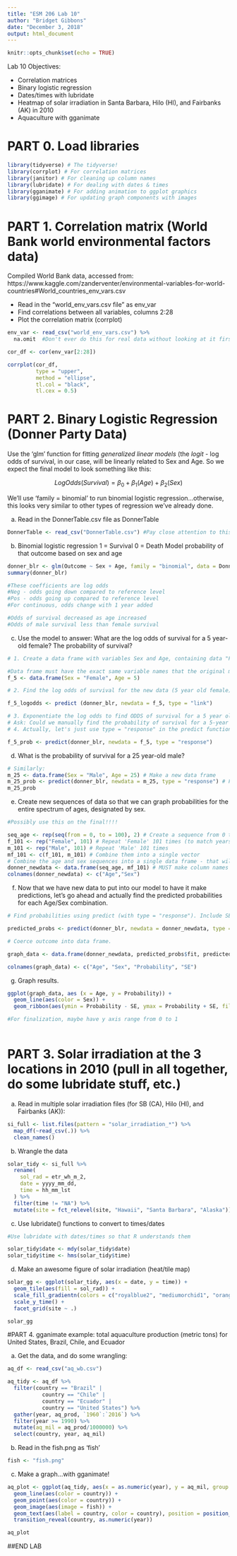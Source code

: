 ```yaml
---
title: "ESM 206 Lab 10"
author: "Bridget Gibbons"
date: "December 3, 2018"
output: html_document
---
```


```r
knitr::opts_chunk$set(echo = TRUE)
```

Lab 10 Objectives:

- Correlation matrices
- Binary logistic regression
- Dates/times with lubridate
- Heatmap of solar irradiation in Santa Barbara, Hilo (HI), and Fairbanks (AK) in 2010
- Aquaculture with gganimate

# PART 0. Load libraries
```r
library(tidyverse) # The tidyverse!
library(corrplot) # For correlation matrices
library(janitor) # For cleaning up column names
library(lubridate) # For dealing with dates & times
library(gganimate) # For adding animation to ggplot graphics
library(ggimage) # For updating graph components with images
```

# PART 1. Correlation matrix (World Bank world environmental factors data)

Compiled World Bank data, accessed from: https://www.kaggle.com/zanderventer/environmental-variables-for-world-countries#World_countries_env_vars.csv

- Read in the "world_env_vars.csv file" as env_var
- Find correlations between all variables, columns 2:28
- Plot the correlation matrix (corrplot)

```r

env_var <- read_csv("world_env_vars.csv") %>% 
  na.omit  #Don't ever do this for real data without looking at it first!

cor_df <- cor(env_var[2:28])

corrplot(cor_df,
         type = "upper",
         method = "ellipse",
         tl.col = "black",
         tl.cex = 0.5)

```

# PART 2. Binary Logistic Regression (Donner Party Data)

Use the 'glm' function for fitting *generalized linear models* (the *logit* - log odds of survival, in our case, will be linearly related to Sex and Age. So we expect the final model to look something like this: 

$$Log Odds (Survival) = \beta_0 + \beta_1(Age) + \beta_2(Sex)$$

We'll use 'family = binomial' to run binomial logistic regression...otherwise, this looks very similar to other types of regression we've already done. 

a. Read in the DonnerTable.csv file as DonnerTable

```r
DonnerTable <- read_csv("DonnerTable.csv") #Pay close attention to this for the final!!! Coerce binary outcome in data first into 0s and 1s - look at Donner Table outcome as an example

```

b. Binomial logistic regression
1 = Survival
0 = Death
Model probability of that outcome based on sex and age

```r

donner_blr <- glm(Outcome ~ Sex + Age, family = "binomial", data = DonnerTable)
summary(donner_blr)

#These coefficients are log odds
#Neg - odds going down compared to reference level
#Pos - odds going up compared to reference level
#For continuous, odds change with 1 year added

#Odds of survival decreased as age increased
#Odds of male survival less than female survival

```

c. Use the model to answer: What are the log odds of survival for a 5 year-old female? The probability of survival?

```r
# 1. Create a data frame with variables Sex and Age, containing data "Female" and 5, respectively: 

#Data frame must have the exact same variable names that the original model is looking for
f_5 <- data.frame(Sex = "Female", Age = 5)

# 2. Find the log odds of survival for the new data (5 year old female) using predict() function with type = "link":

f_5_logodds <- predict (donner_blr, newdata = f_5, type = "link")

# 3. Exponentiate the log odds to find ODDS of survival for a 5 year old female:
# Ask: Could we manually find the probability of survival for a 5-year old female? recall: p/(1-p) = ODDS
# 4. Actually, let's just use type = "response" in the predict function, which converts to a probability for us:

f_5_prob <- predict(donner_blr, newdata = f_5, type = "response")

```

d. What is the probability of survival for a 25 year-old male? 

```r
# Similarly:
m_25 <- data.frame(Sex = "Male", Age = 25) # Make a new data frame
m_25_prob <- predict(donner_blr, newdata = m_25, type = "response") # Find probability of survival
m_25_prob
```

e. Create new sequences of data so that we can graph probabilities for the entire spectrum of ages, designated by sex.

```r
#Possibly use this on the final!!!!

seq_age <- rep(seq(from = 0, to = 100), 2) # Create a sequence from 0 to 100, twice (one will be "Male" and one will be "Female")
f_101 <- rep("Female", 101) # Repeat 'Female' 101 times (to match years data)
m_101 <- rep("Male", 101) # Repeat 'Male' 101 times
mf_101 <- c(f_101, m_101) # Combine them into a single vector
# Combine the age and sex sequences into a single data frame - that will be the new data that we have our model make predictions for
donner_newdata <- data.frame(seq_age, mf_101) # MUST make column names match variables in the model!
colnames(donner_newdata) <- c("Age","Sex")
```

f. Now that we have new data to put into our model to have it make predictions, let's go ahead and actually find the predicted probabilities for each Age/Sex combination.

```r
# Find probabilities using predict (with type = "response"). Include SE.

predicted_probs <- predict(donner_blr, newdata = donner_newdata, type = "response", se.fit = TRUE)

# Coerce outcome into data frame. 

graph_data <- data.frame(donner_newdata, predicted_probs$fit, predicted_probs$se.fit)

colnames(graph_data) <- c("Age", "Sex", "Probability", "SE")

```

g. Graph results.

```r

ggplot(graph_data, aes (x = Age, y = Probability)) +
  geom_line(aes(color = Sex)) +
  geom_ribbon(aes(ymin = Probability - SE, ymax = Probability + SE, fill = Sex), alpha = 0.5)

#For finalization, maybe have y axis range from 0 to 1
  
```


# PART 3. Solar irradiation at the 3 locations in 2010 (pull in all together, do some lubridate stuff, etc.)

a. Read in multiple solar irradiation files (for SB (CA), Hilo (HI), and Fairbanks (AK)):
```r

si_full <- list.files(pattern = "solar_irradiation_*") %>% 
  map_df(~read_csv(.)) %>% 
  clean_names()

```

b. Wrangle the data
```r

solar_tidy <- si_full %>% 
  rename(
    sol_rad = etr_wh_m_2,
    date = yyyy_mm_dd,
    time = hh_mm_lst
  ) %>% 
  filter(time != "NA") %>% 
  mutate(site = fct_relevel(site, "Hawaii", "Santa Barbara", "Alaska"))

```

c. Use lubridate() functions to convert to times/dates
```r
#Use lubridate with dates/times so that R understands them

solar_tidy$date <- mdy(solar_tidy$date)
solar_tidy$time <- hms(solar_tidy$time)

```

d. Make an awesome figure of solar irradiation (heat/tile map)
```r

solar_gg <- ggplot(solar_tidy, aes(x = date, y = time)) +
  geom_tile(aes(fill = sol_rad)) +
  scale_fill_gradientn(colors = c("royalblue2", "mediumorchid1", "orange", "yellow")) +
  scale_y_time() +
  facet_grid(site ~ .)

solar_gg

```


#PART 4. gganimate example: total aquaculture production (metric tons) for United States, Brazil, Chile, and Ecuador

a. Get the data, and do some wrangling:
```r

aq_df <- read_csv("aq_wb.csv")

aq_tidy <- aq_df %>% 
  filter(country == "Brazil" | 
           country == "Chile" |
           country == "Ecuador" |
           country == "United States") %>% 
  gather(year, aq_prod, `1960`:`2016`) %>% 
  filter(year >= 1990) %>% 
  mutate(aq_mil = aq_prod/1000000) %>% 
  select(country, year, aq_mil)

```


b. Read in the fish.png as 'fish'

```r

fish <- "fish.png"

```

c. Make a graph...with gganimate!
```r

aq_plot <- ggplot(aq_tidy, aes(x = as.numeric(year), y = aq_mil, group = country)) +
  geom_line(aes(color = country)) +
  geom_point(aes(color = country)) +
  geom_image(aes(image = fish)) +
  geom_text(aes(label = country, color = country), position = position_nudge(y = 0.04, x = 1), size = 5) +
  transition_reveal(country, as.numeric(year))

aq_plot

```

##END LAB